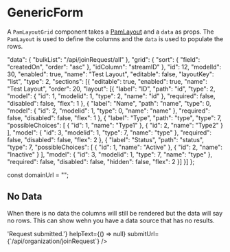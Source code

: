 
<Meta title="Form/GenericForm" component={GenericForm} />


# GenericForm

A `PamLayoutGrid` component takes a [PamLayout](/?path=/dataStructures/pamLayout) and a `data` as props. The `PamLayout` is used to define the columns and the `data` is used to populate the rows.

  "data": {
    "bulkList": "/api/joinRequest/all"
  },
  "grid": {
    "sort": {
      "field": "createdOn",
      "order": "asc"
    },
    "idColumn": "streamID"
  },
  "id": 12,
  "modelId": 30,
  "enabled": true,
  "name": "Test Layout",
  "editable": false,
  "layoutKey": "list",
  "type": 2,
  "sections": [{
    "editable": true,
    "enabled": true,
    "name": "Test Layout",
    "order": 20,
    "layout": [{
      "label": "ID",
      "path": "id",
      "type": 2,
      "model": {
        "id": 1,
        "modelid": 1,
        "type": 2,
        "name": "id"
      },
      "required": false,
      "disabled": false,
      "flex": 1
    }, {
      "label": "Name",
      "path": "name",
      "type": 0,
      "model": {
        "id": 2,
        "modelid": 1,
        "type": 0,
        "name": "name"
      },
      "required": false,
      "disabled": false,
      "flex": 1
    }, {
      "label": "Type",
      "path": "type",
      "type": 7,
      "possibleChoices": [
        {
          "id": 1,
          "name": "Type1"
        },
        {
          "id": 2,
          "name": "Type2"
        }
      ],
      "model": {
        "id": 3,
        "modelid": 1,
        "type": 7,
        "name": "type"
      },
      "required": false,
      "disabled": false,
      "flex": 2
    }, {
      "label": "Status",
      "path": "status",
      "type": 7,
      "possibleChoices": [
        {
          "id": 1,
          "name": "Active"
        },
        {
          "id": 2,
          "name": "Inactive"
        }
      ],
      "model": {
        "id": 3,
        "modelid": 1,
        "type": 7,
        "name": "type"
      },
      "required": false,
      "disabled": false,
      "hidden": false,
      "flex": 2
    }]
  }]
};


const domainUrl = "";

## No Data

When there is no data the columns will still be rendered but the data will say no rows. This can show wehn you have a data source that has no results.

<Canvas>
  <Story name="No Data">
  <Router>
    <GenericForm
        layoutOptions={layout}
        domainUrl={""}
        successUrl="/"
        cancelUrl="/"
        twoColumn={true}
        headerTitle="Request Access"
        unitLabel="Organization Access Request"
        formatSubmitMessage={() => 'Request submitted.'}
        helpText={() => null}
        submitUrl={`/api/organization/joinRequest`}
      />
    </Router>
  </Story>
</Canvas>